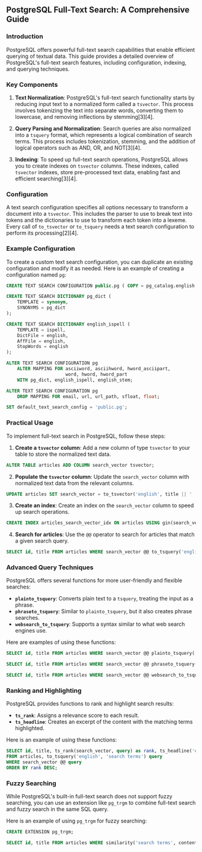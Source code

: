 ## PostgreSQL Full-Text Search: A Comprehensive Guide

### Introduction

PostgreSQL offers powerful full-text search capabilities that enable efficient querying of textual data. This guide provides a detailed overview of PostgreSQL's full-text search features, including configuration, indexing, and querying techniques.

### Key Components

1. **Text Normalization**: PostgreSQL's full-text search functionality starts by reducing input text to a normalized form called a `tsvector`. This process involves tokenizing the text into separate words, converting them to lowercase, and removing inflections by stemming[3][4].

2. **Query Parsing and Normalization**: Search queries are also normalized into a `tsquery` format, which represents a logical combination of search terms. This process includes tokenization, stemming, and the addition of logical operators such as AND, OR, and NOT[3][4].

3. **Indexing**: To speed up full-text search operations, PostgreSQL allows you to create indexes on `tsvector` columns. These indexes, called `tsvector` indexes, store pre-processed text data, enabling fast and efficient searching[3][4].

### Configuration

A text search configuration specifies all options necessary to transform a document into a `tsvector`. This includes the parser to use to break text into tokens and the dictionaries to use to transform each token into a lexeme. Every call of `to_tsvector` or `to_tsquery` needs a text search configuration to perform its processing[2][4].

### Example Configuration

To create a custom text search configuration, you can duplicate an existing configuration and modify it as needed. Here is an example of creating a configuration named `pg`:

```sql
CREATE TEXT SEARCH CONFIGURATION public.pg ( COPY = pg_catalog.english );

CREATE TEXT SEARCH DICTIONARY pg_dict (
    TEMPLATE = synonym,
    SYNONYMS = pg_dict
);

CREATE TEXT SEARCH DICTIONARY english_ispell (
    TEMPLATE = ispell,
    DictFile = english,
    AffFile = english,
    StopWords = english
);

ALTER TEXT SEARCH CONFIGURATION pg
    ALTER MAPPING FOR asciiword, asciihword, hword_asciipart,
                      word, hword, hword_part
    WITH pg_dict, english_ispell, english_stem;

ALTER TEXT SEARCH CONFIGURATION pg
    DROP MAPPING FOR email, url, url_path, sfloat, float;

SET default_text_search_config = 'public.pg';
```

### Practical Usage

To implement full-text search in PostgreSQL, follow these steps:

1. **Create a `tsvector` column**: Add a new column of type `tsvector` to your table to store the normalized text data.

```sql
ALTER TABLE articles ADD COLUMN search_vector tsvector;
```

2. **Populate the `tsvector` column**: Update the `search_vector` column with normalized text data from the relevant columns.

```sql
UPDATE articles SET search_vector = to_tsvector('english', title || ' ' || content);
```

3. **Create an index**: Create an index on the `search_vector` column to speed up search operations.

```sql
CREATE INDEX articles_search_vector_idx ON articles USING gin(search_vector);
```

4. **Search for articles**: Use the `@@` operator to search for articles that match a given search query.

```sql
SELECT id, title FROM articles WHERE search_vector @@ to_tsquery('english', 'search terms');
```

### Advanced Query Techniques

PostgreSQL offers several functions for more user-friendly and flexible searches:

- **`plainto_tsquery`**: Converts plain text to a `tsquery`, treating the input as a phrase.
- **`phraseto_tsquery`**: Similar to `plainto_tsquery`, but it also creates phrase searches.
- **`websearch_to_tsquery`**: Supports a syntax similar to what web search engines use.

Here are examples of using these functions:

```sql
SELECT id, title FROM articles WHERE search_vector @@ plainto_tsquery('search terms');

SELECT id, title FROM articles WHERE search_vector @@ phraseto_tsquery('search terms');

SELECT id, title FROM articles WHERE search_vector @@ websearch_to_tsquery('search terms');
```

### Ranking and Highlighting

PostgreSQL provides functions to rank and highlight search results:

- **`ts_rank`**: Assigns a relevance score to each result.
- **`ts_headline`**: Creates an excerpt of the content with the matching terms highlighted.

Here is an example of using these functions:

```sql
SELECT id, title, ts_rank(search_vector, query) as rank, ts_headline('english', content, query) as excerpt
FROM articles, to_tsquery('english', 'search terms') query
WHERE search_vector @@ query
ORDER BY rank DESC;
```

### Fuzzy Searching

While PostgreSQL's built-in full-text search does not support fuzzy searching, you can use an extension like `pg_trgm` to combine full-text search and fuzzy search in the same SQL query.

Here is an example of using `pg_trgm` for fuzzy searching:

```sql
CREATE EXTENSION pg_trgm;

SELECT id, title FROM articles WHERE similarity('search terms', content) > 0.5;
```

